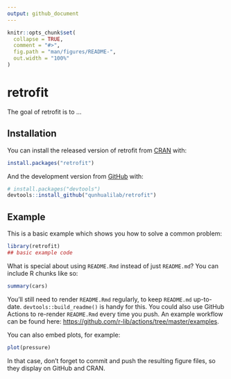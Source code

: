```yaml
---
output: github_document
---
```


<!-- README.md is generated from README.Rmd. Please edit that file -->

```r
knitr::opts_chunk$set(
  collapse = TRUE,
  comment = "#>",
  fig.path = "man/figures/README-",
  out.width = "100%"
)
```

# retrofit

<!-- badges: start -->
<!-- badges: end -->

The goal of retrofit is to ...

## Installation

You can install the released version of retrofit from [CRAN](https://CRAN.R-project.org) with:

``` r
install.packages("retrofit")
```

And the development version from [GitHub](https://github.com/) with:

``` r
# install.packages("devtools")
devtools::install_github("qunhualilab/retrofit")
```
## Example

This is a basic example which shows you how to solve a common problem:

```r
library(retrofit)
## basic example code
```

What is special about using `README.Rmd` instead of just `README.md`? You can include R chunks like so:

```r
summary(cars)
```

You'll still need to render `README.Rmd` regularly, to keep `README.md` up-to-date. `devtools::build_readme()` is handy for this. You could also use GitHub Actions to re-render `README.Rmd` every time you push. An example workflow can be found here: <https://github.com/r-lib/actions/tree/master/examples>.

You can also embed plots, for example:

```r
plot(pressure)
```

In that case, don't forget to commit and push the resulting figure files, so they display on GitHub and CRAN.
